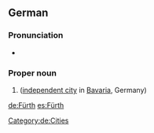 ==German==
{{wikipedia}}
{{wikipedia|lang=de}}

===Pronunciation===
* {{audio|De-Fürth.OGG|Audio|lang=de}}

===Proper noun===
{{de-proper noun}}

# {{l|en|Fürth}} ([[independent city]] in [[Bavaria]], Germany)

[[Category:de:Cities]]

[[de:Fürth]]
[[es:Fürth]]